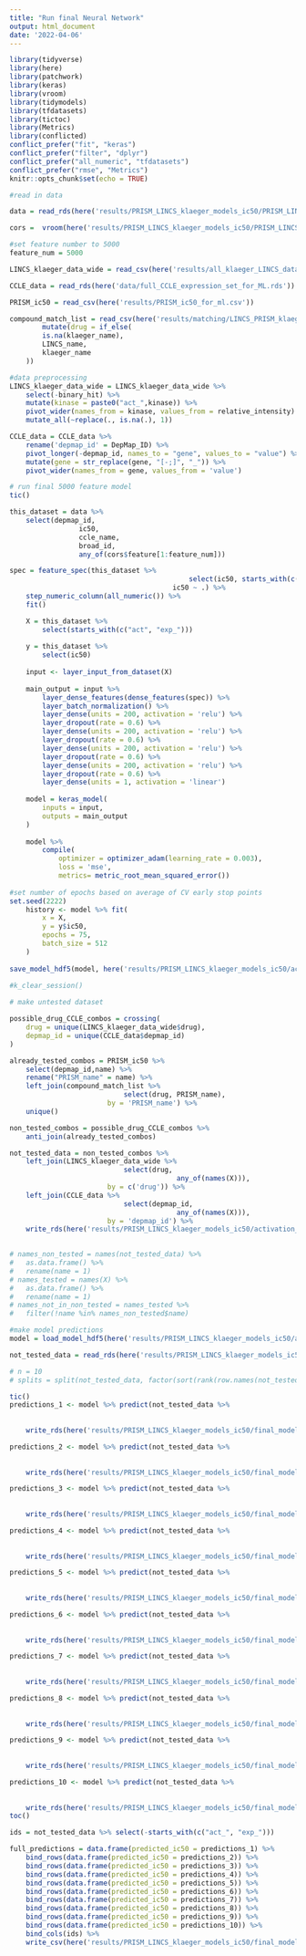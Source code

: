 ```yaml
---
title: "Run final Neural Network"
output: html_document
date: '2022-04-06'
---
```


```r
library(tidyverse)
library(here)
library(patchwork)
library(keras)
library(vroom)
library(tidymodels)
library(tfdatasets)
library(tictoc)
library(Metrics)
library(conflicted)
conflict_prefer("fit", "keras")
conflict_prefer("filter", "dplyr")
conflict_prefer("all_numeric", "tfdatasets")
conflict_prefer("rmse", "Metrics")
knitr::opts_chunk$set(echo = TRUE)
```

```r
#read in data

data = read_rds(here('results/PRISM_LINCS_klaeger_models_ic50/PRISM_LINCS_klaeger_data_for_ml_5000feat_ic50.rds.gz'))

cors =  vroom(here('results/PRISM_LINCS_klaeger_models_ic50/PRISM_LINCS_klaeger_data_feature_correlations_ic50.csv'))

#set feature number to 5000
feature_num = 5000

LINCS_klaeger_data_wide = read_csv(here('results/all_klaeger_LINCS_data_for_ml_long.csv'))

CCLE_data = read_rds(here('data/full_CCLE_expression_set_for_ML.rds'))

PRISM_ic50 = read_csv(here('results/PRISM_ic50_for_ml.csv'))

compound_match_list = read_csv(here('results/matching/LINCS_PRISM_klaeger_combined_drug_matches_final.csv')) %>% 
		mutate(drug = if_else(
		is.na(klaeger_name),
		LINCS_name, 
		klaeger_name
	)) 
```

```r
#data preprocessing
LINCS_klaeger_data_wide = LINCS_klaeger_data_wide %>% 
	select(-binary_hit) %>% 
	mutate(kinase = paste0("act_",kinase)) %>% 
	pivot_wider(names_from = kinase, values_from = relative_intensity) %>% 
	mutate_all(~replace(., is.na(.), 1))

CCLE_data = CCLE_data %>% 
	rename('depmap_id' = DepMap_ID) %>% 
	pivot_longer(-depmap_id, names_to = "gene", values_to = "value") %>% 
	mutate(gene = str_replace(gene, "[-;]", "_")) %>% 
	pivot_wider(names_from = gene, values_from = 'value')
```


```r
# run final 5000 feature model 
tic()	

this_dataset = data %>% 
	select(depmap_id,
				 ic50,
				 ccle_name,
				 broad_id,
				 any_of(cors$feature[1:feature_num]))

spec = feature_spec(this_dataset %>% 
											select(ic50, starts_with(c("act", "exp_"))),
										ic50 ~ .) %>%
	step_numeric_column(all_numeric()) %>%
	fit()

	X = this_dataset %>% 
		select(starts_with(c("act", "exp_")))
	
	y = this_dataset %>% 
		select(ic50)
	
	input <- layer_input_from_dataset(X)
	
	main_output = input %>% 
		layer_dense_features(dense_features(spec)) %>%
		layer_batch_normalization() %>% 
		layer_dense(units = 200, activation = 'relu') %>% 
		layer_dropout(rate = 0.6) %>% 
		layer_dense(units = 200, activation = 'relu') %>% 
		layer_dropout(rate = 0.6) %>% 
		layer_dense(units = 200, activation = 'relu') %>% 
		layer_dropout(rate = 0.6) %>% 
		layer_dense(units = 200, activation = 'relu') %>% 
		layer_dropout(rate = 0.6) %>% 
		layer_dense(units = 1, activation = 'linear')
	
	model = keras_model(
		inputs = input,
		outputs = main_output
	)
	
	model %>% 
		compile(
			optimizer = optimizer_adam(learning_rate = 0.003),
			loss = 'mse',
			metrics= metric_root_mean_squared_error())
	
#set number of epochs based on average of CV early stop points
set.seed(2222)
	history <- model %>% fit(
		x = X,
		y = y$ic50,
		epochs = 75,
		batch_size = 512
	)
		
save_model_hdf5(model, here('results/PRISM_LINCS_klaeger_models_ic50/activation_expression/regression/keras/final_keras_model.h5'))
	
#k_clear_session()
```

```r
# make untested dataset 

possible_drug_CCLE_combos = crossing(
	drug = unique(LINCS_klaeger_data_wide$drug),
	depmap_id = unique(CCLE_data$depmap_id)
) 

already_tested_combos = PRISM_ic50 %>%
	select(depmap_id,name) %>%
	rename("PRISM_name" = name) %>% 
	left_join(compound_match_list %>% 
							select(drug, PRISM_name), 
						by = 'PRISM_name') %>% 
	unique()

non_tested_combos = possible_drug_CCLE_combos %>%
	anti_join(already_tested_combos)

not_tested_data = non_tested_combos %>%
	left_join(LINCS_klaeger_data_wide %>% 
							select(drug,
										 any_of(names(X))),
						by = c('drug')) %>% 
	left_join(CCLE_data %>% 
							select(depmap_id,
										 any_of(names(X))),
						by = 'depmap_id') %>% 
	write_rds(here('results/PRISM_LINCS_klaeger_models_ic50/activation_expression/regression/not_tested_data.rds.gz'), compress = "gz")
	

# names_non_tested = names(not_tested_data) %>%
# 	as.data.frame() %>% 
# 	rename(name = 1)
# names_tested = names(X) %>%
# 	as.data.frame() %>% 
# 	rename(name = 1)
# names_not_in_non_tested = names_tested %>% 
# 	filter(!name %in% names_non_tested$name)
```

```r
#make model predictions
model = load_model_hdf5(here('results/PRISM_LINCS_klaeger_models_ic50/activation_expression/regression/keras/final_keras_model.h5'))

not_tested_data = read_rds(here('results/PRISM_LINCS_klaeger_models_ic50/activation_expression/regression/not_tested_data.rds.gz'))

# n = 10
# splits = split(not_tested_data, factor(sort(rank(row.names(not_tested_data))%%n)))

tic()
predictions_1 <- model %>% predict(not_tested_data %>% 
																	 	select(starts_with(c("act_", "exp_"))) %>% 
																	 	slice(1:135522)) %>% 
	write_rds(here('results/PRISM_LINCS_klaeger_models_ic50/final_model_predictions_1.rds'))

predictions_2 <- model %>% predict(not_tested_data %>% 
																	 	select(starts_with(c("act_", "exp_"))) %>% 
																	 	slice(135523:271045)) %>% 
	write_rds(here('results/PRISM_LINCS_klaeger_models_ic50/final_model_predictions_2.rds'))

predictions_3 <- model %>% predict(not_tested_data %>% 
																	 	select(starts_with(c("act_", "exp_"))) %>% 
																	 	slice(271046:406568)) %>% 
	write_rds(here('results/PRISM_LINCS_klaeger_models_ic50/final_model_predictions_3.rds'))

predictions_4 <- model %>% predict(not_tested_data %>% 
																	 	select(starts_with(c("act_", "exp_"))) %>% 
																	 	slice(406569:542091)) %>% 
	write_rds(here('results/PRISM_LINCS_klaeger_models_ic50/final_model_predictions_4.rds'))

predictions_5 <- model %>% predict(not_tested_data %>% 
																	 	select(starts_with(c("act_", "exp_"))) %>% 
																	 	slice(542092:677614)) %>% 
	write_rds(here('results/PRISM_LINCS_klaeger_models_ic50/final_model_predictions_5.rds'))

predictions_6 <- model %>% predict(not_tested_data %>% 
																	 	select(starts_with(c("act_", "exp_"))) %>% 
																	 	slice(677615:813137)) %>% 
	write_rds(here('results/PRISM_LINCS_klaeger_models_ic50/final_model_predictions_6.rds'))

predictions_7 <- model %>% predict(not_tested_data %>% 
																	 	select(starts_with(c("act_", "exp_"))) %>% 
																	 	slice(813138:948660)) %>% 
	write_rds(here('results/PRISM_LINCS_klaeger_models_ic50/final_model_predictions_7.rds'))

predictions_8 <- model %>% predict(not_tested_data %>% 
																	 	select(starts_with(c("act_", "exp_"))) %>% 
																	 	slice(948661:1084183)) %>% 
	write_rds(here('results/PRISM_LINCS_klaeger_models_ic50/final_model_predictions_8.rds'))

predictions_9 <- model %>% predict(not_tested_data %>% 
																	 	select(starts_with(c("act_", "exp_"))) %>% 
																	 	slice(1084184:1219706)) %>% 
	write_rds(here('results/PRISM_LINCS_klaeger_models_ic50/final_model_predictions_9.rds'))

predictions_10 <- model %>% predict(not_tested_data %>% 
																	 	select(starts_with(c("act_", "exp_"))) %>% 
																	 	slice(1219707:1355226)) %>% 
	write_rds(here('results/PRISM_LINCS_klaeger_models_ic50/final_model_predictions_10.rds'))
toc()

ids = not_tested_data %>% select(-starts_with(c("act_", "exp_")))

full_predictions = data.frame(predicted_ic50 = predictions_1) %>% 
	bind_rows(data.frame(predicted_ic50 = predictions_2)) %>%
	bind_rows(data.frame(predicted_ic50 = predictions_3)) %>%
	bind_rows(data.frame(predicted_ic50 = predictions_4)) %>%
	bind_rows(data.frame(predicted_ic50 = predictions_5)) %>%
	bind_rows(data.frame(predicted_ic50 = predictions_6)) %>%
	bind_rows(data.frame(predicted_ic50 = predictions_7)) %>%
	bind_rows(data.frame(predicted_ic50 = predictions_8)) %>%
	bind_rows(data.frame(predicted_ic50 = predictions_9)) %>%
	bind_rows(data.frame(predicted_ic50 = predictions_10)) %>% 
	bind_cols(ids) %>% 
	write_csv(here('results/PRISM_LINCS_klaeger_models_ic50/final_model_predictions.csv'))
```

